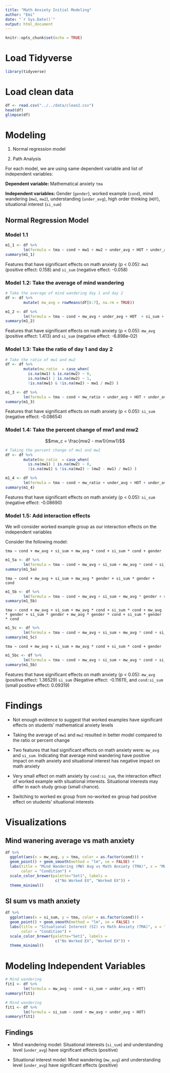 ```yaml
---
title: "Math Anxiety Initial Modeling"
author: "Emi"
date: "`r Sys.Date()`"
output: html_document
---
```


```r
knitr::opts_chunk$set(echo = TRUE)
```

# Load Tidyverse

```r
library(tidyverse) 
```

# Load clean data

```r
df <- read.csv("../../data/clean2.csv")
head(df)
glimpse(df)
```

# Modeling

1.    Normal regression model

2.    Path Analysis

For each model, we are using same dependent variable and list of independent variables:

**Dependent variable: **Mathematical anxiety `tma`

**Independent variables: **Gender (`gender`), worked example (`cond`), mind wandering (`mw1`, `mw2`), understanding (`under_avg`), high order thinking (`HOT`), situational interest (`si_sum`)

## Normal Regression Model

### Model 1.1

```r
m1_1 <- df %>% 
        lm(formula = tma ~ cond + mw1 + mw2 + under_avg + HOT + under_avg + si_sum + gender)
summary(m1_1)
```
Features that have significant effects on math anxiety (p < 0.05): `mw1` (positive effect: 0.158) and `si_sum` (negative effect: -0.058)

### Model 1.2: Take the average of mind wandering

```r
# Take the average of mind wandering day 1 and day 2
df <- df %>% 
        mutate( mw_avg = rowMeans(df[6:7], na.rm = TRUE))
```

```r
m1_2 <- df %>% 
        lm(formula = tma ~ cond + mw_avg + under_avg + HOT  + si_sum + gender)
summary(m1_2)
```

Features that have significant effects on math anxiety (p < 0.05): `mw_avg` (positive effect: 1.413) and `si_sum` (negative effect: -6.898e-02)


### Model 1.3: Take the ratio of day 1 and day 2

```r
# Take the ratio of mw1 and mw2
df <- df %>% 
        mutate(mw_ratio  = case_when(
          is.na(mw1) & is.na(mw2) ~ 0,
          is.na(mw1) | is.na(mw2) ~ 1,
          !is.na(mw1) & !is.na(mw2) ~ mw1 / mw2) )
```

```r
m1_3 <- df %>% 
        lm(formula = tma ~ cond + mw_ratio + under_avg + HOT + under_avg + si_sum + gender)
summary(m1_3)
```
Features that have significant effects on math anxiety (p < 0.05):  `si_sum` (negative effect: -0.08654)

### Model 1.4: Take the percent change of mw1 and mw2

$$mw_c = \frac{mw2 - mw1}{mw1}$$

```r
# Taking the percent change of mw1 and mw2
df <- df %>% 
        mutate(mw_ratio  = case_when(
          is.na(mw1) | is.na(mw2) ~ 0,
          !is.na(mw1) & !is.na(mw2) ~ (mw2 - mw1) / mw1) )
```

```r
m1_4 <- df %>% 
        lm(formula = tma ~ cond + mw_ratio + under_avg + HOT + under_avg + si_sum)
summary(m1_4)
```
Features that have significant effects on math anxiety (p < 0.05):  `si_sum` (negative effect: -0.08690)

### Model 1.5: Add interaction effects

We will consider worked example group as our interaction effects on the independent variables

Consider the following model:

`tma ~ cond + mw_avg + si_sum + mw_avg * cond + si_sum * cond + gender`

```r
m1_5a <- df %>% 
        lm(formula = tma ~ cond + mw_avg + si_sum + mw_avg * cond + si_sum * cond + gender)
summary(m1_5a)
```

`tma ~ cond + mw_avg + si_sum + mw_avg * gender + si_sum * gender + cond`

```r
m1_5b <- df %>% 
        lm(formula = tma ~ cond + mw_avg + si_sum + mw_avg * gender + si_sum * gender + cond)
summary(m1_5b)
```

`tma ~ cond + mw_avg + si_sum + mw_avg * cond + si_sum * cond + mw_avg * gender + si_sum * gender + mw_avg * gender * cond + si_sum * gender * cond`

```r
m1_5c <- df %>% 
        lm(formula = tma ~ cond + mw_avg + si_sum + mw_avg * cond + si_sum * cond + mw_avg * gender + si_sum * gender + mw_avg * gender * cond + si_sum * gender * cond)
summary(m1_5c)
```

`tma ~ cond + mw_avg + si_sum + mw_avg * cond + si_sum * cond + gender`

```r
m1_5bc <- df %>% 
        lm(formula = tma ~ cond + mw_avg + si_sum + mw_avg * cond + si_sum * cond + mw_avg * gender + si_sum * gender + mw_avg * gender * cond + si_sum * gender * cond)
summary(m1_5b)
```
Features that have significant effects on math anxiety (p < 0.05):  `mw_avg` (positive effect: 1.36529) `si_sum` (Negative effect: -0.11611), and `cond:si_sum` (small positive effect: 0.09319)

# Findings

*   Not enough evidence to suggest that worked examples have significant effects on students' mathematical anxiety levels

*   Taking the average of `mw1` and `mw2` resulted in better model compared to the ratio or percent change

*   Two features that had significant effects on math anxiety were: `mw_avg` and `si_sum`. Indicating that average mind wandering have positive impact on math anxiety and situational interest has negative impact on math anxiety

*   Very small effect on math anxiety by `cond:si_sum`, the interaction effect of worked example with situational interests. Situational interests may differ in each study group (small chance).

*   Switching to worked ex group from no-worked ex group had positive effect on students’ situational interests

# Visualizations

## Mind wanering average vs math anxiety

```r
df %>% 
  ggplot(aes(x = mw_avg, y = tma, color = as.factor(cond))) + 
  geom_point() + geom_smooth(method = "lm", se = FALSE) +
  labs(title = "Mind Wandering (MW) Avg vs Math Anxiety (TMA)", x = "MW Avg", y = "TMA",
       color = "Condition") +
  scale_color_brewer(palette="Set1", labels = 
                      c("No Worked EX", "Worked EX")) + 
  theme_minimal()
```

## SI sum vs math anxiety

```r
df %>% 
  ggplot(aes(x = si_sum, y = tma, color = as.factor(cond))) + 
  geom_point() + geom_smooth(method = "lm", se = FALSE) +
  labs(title = "Situational Interest (SI) vs Math Anxiety (TMA)", x = "SI", y = "TMA",
       color = "Condition") +
  scale_color_brewer(palette="Set1", labels = 
                      c("No Worked EX", "Worked EX")) + 
  theme_minimal()
```

# Modeling Independent Variables

```r
# Mind wandering
fit1 <- df %>% 
        lm(formula = mw_avg ~ cond + si_sum + under_avg + HOT)
summary(fit1)
```
```r
# Mind wandering
fit1 <- df %>% 
        lm(formula = si_sum ~ cond + mw_avg + under_avg + HOT)
summary(fit1)
```

## Findings

*   Mind wandering model: Situational interests (`si_sum`) and understanding level (`under_avg`) have significant effects (positive)

*   Situational interest model: Mind wandering (`mw_avg`) and understanding level (`under_avg`) have significant effects (positive)




